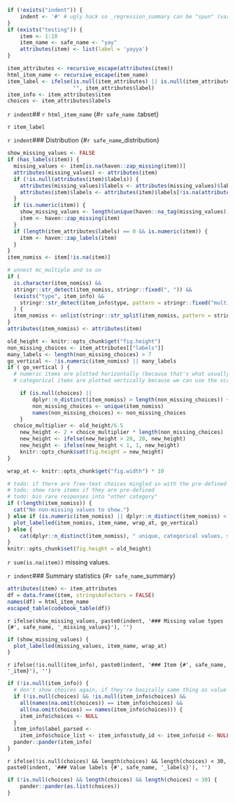 ```r
if (!exists("indent")) {
	indent <- '#' # ugly hack so _regression_summary can be "spun" (variables included via `r ` have to be available)
}
if (exists("testing")) {
	item <- 1:10
	item_name <- safe_name <- "yay"
	attributes(item) <- list(label = 'yayya')
}

item_attributes <- recursive_escape(attributes(item))
html_item_name <- recursive_escape(item_name)
item_label <- ifelse(is.null(item_attributes) || is.null(item_attributes$label), 
                     "", item_attributes$label)
item_info <- item_attributes$item
choices <- item_attributes$labels
```

`r indent`## `r html_item_name` {#`r safe_name` .tabset}

`r item_label`

`r indent`### Distribution {#`r safe_name`_distribution}
```r
show_missing_values <- FALSE
if (has_labels(item)) {
  missing_values <- item[is.na(haven::zap_missing(item))]
  attributes(missing_values) <- attributes(item)
  if (!is.null(attributes(item)$labels)) {
    attributes(missing_values)$labels <- attributes(missing_values)$labels[is.na(attributes(missing_values)$labels)]
    attributes(item)$labels <- attributes(item)$labels[!is.na(attributes(item)$labels)]
  }
  if (is.numeric(item)) {
    show_missing_values <- length(unique(haven::na_tag(missing_values))) > 1
    item <- haven::zap_missing(item)
  }
  if (length(item_attributes$labels) == 0 && is.numeric(item)) {
    item <- haven::zap_labels(item)
  }
}
item_nomiss <- item[!is.na(item)]

# unnest mc_multiple and so on
if (
  is.character(item_nomiss) &&
  stringr::str_detect(item_nomiss, stringr::fixed(", ")) &&
  (exists("type", item_info) && 
    stringr::str_detect(item_info$type, pattern = stringr::fixed("multiple")))
  ) {
  item_nomiss <- unlist(stringr::str_split(item_nomiss, pattern = stringr::fixed(", ")))
}
attributes(item_nomiss) <- attributes(item)

old_height <- knitr::opts_chunk$get("fig.height")
non_missing_choices <- item_attributes[["labels"]]
many_labels <- length(non_missing_choices) > 7
go_vertical <- !is.numeric(item_nomiss) || many_labels
if ( go_vertical ) {
  # numeric items are plotted horizontally (because that's what usually expected)
  # categorical items are plotted vertically because we can use the screen real estate better this way

	if (is.null(choices) || 
	    dplyr::n_distinct(item_nomiss) > length(non_missing_choices)) {
		non_missing_choices <- unique(item_nomiss)
		names(non_missing_choices) <- non_missing_choices
	}
  choice_multiplier <- old_height/6.5
	new_height <- 2 + choice_multiplier * length(non_missing_choices)
	new_height <- ifelse(new_height > 20, 20, new_height)
	new_height <- ifelse(new_height < 1, 1, new_height)
	knitr::opts_chunk$set(fig.height = new_height)
}

wrap_at <- knitr::opts_chunk$get("fig.width") * 10
```
```r
# todo: if there are free-text choices mingled in with the pre-defined ones, don't show
# todo: show rare items if they are pre-defined
# todo: bin rare responses into "other category"
if (!length(item_nomiss)) {
  cat("No non-missing values to show.")
} else if (is.numeric(item_nomiss) || dplyr::n_distinct(item_nomiss) < 20) {
  plot_labelled(item_nomiss, item_name, wrap_at, go_vertical)
} else {
	cat(dplyr::n_distinct(item_nomiss), " unique, categorical values, so not shown.")
}
knitr::opts_chunk$set(fig.height = old_height)
```

`r sum(is.na(item))` missing values.

`r indent`### Summary statistics {#`r safe_name`_summary}
```r
attributes(item) <- item_attributes
df = data.frame(item, stringsAsFactors = FALSE)
names(df) = html_item_name
escaped_table(codebook_table(df))
```

`r ifelse(show_missing_values, paste0(indent, '### Missing value types {#', safe_name, '_missing_values}'), '')`
```r
if (show_missing_values) {
  plot_labelled(missing_values, item_name, wrap_at)
}
```

`r ifelse(!is.null(item_info), paste0(indent, '### Item {#', safe_name, '_item}'), '')`

```r
if (!is.null(item_info)) {
  # don't show choices again, if they're basically same thing as value labels
  if (!is.null(choices) && !is.null(item_info$choices) && 
    all(names(na.omit(choices)) == item_info$choices) &&
    all(na.omit(choices) == names(item_info$choices))) {
    item_info$choices <- NULL
  }
  item_info$label_parsed <- 
    item_info$choice_list <- item_info$study_id <- item_info$id <- NULL
  pander::pander(item_info)
}
```


`r ifelse(!is.null(choices) && length(choices) && length(choices) < 30, paste0(indent, '### Value labels {#', safe_name, '_labels}'), '')`
```r
if (!is.null(choices) && length(choices) && length(choices) < 30) {
	pander::pander(as.list(choices))
}
```

